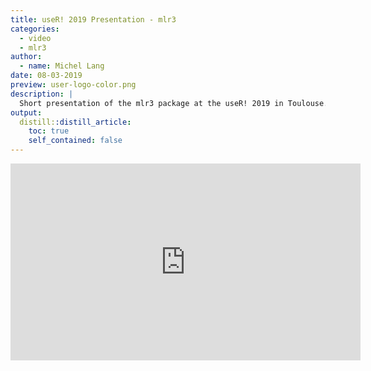 ```yaml
---
title: useR! 2019 Presentation - mlr3
categories:
  - video
  - mlr3
author:
  - name: Michel Lang
date: 08-03-2019
preview: user-logo-color.png
description: |
  Short presentation of the mlr3 package at the useR! 2019 in Toulouse.
output:
  distill::distill_article:
    toc: true
    self_contained: false
---
```


<iframe width="560" height="315" src="https://www.youtube.com/embed/wsP2hiFnDQs?rel=0" frameborder="0" allowfullscreen></iframe>
